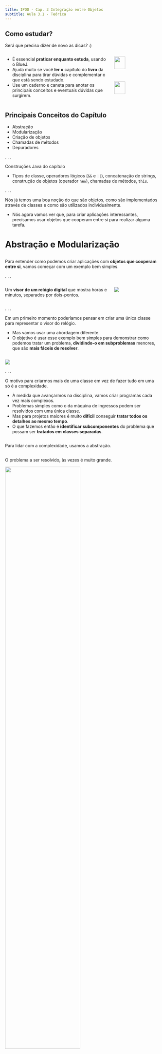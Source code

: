 ```yaml
---
title: IPOO - Cap. 3 Integração entre Objetos
subtitle: Aula 3.1 - Teórica
---
```



## Como estudar? {.smaller}

Será que preciso dizer de novo as [dicas]{.alert}? :)

:::: {.columns}

::: {.column width="70%"}

- É essencial **praticar enquanto estuda**, usando o BlueJ.
- Ajuda muito se você **ler o** capítulo do **livro** da disciplina para tirar dúvidas e complementar o que está sendo estudado.
- Use um caderno e caneta para [anotar]{.alert} os principais [conceitos]{.alert} e eventuais [dúvidas]{.alert} que surgirem.

:::

::: {.column width="30%"}
![](imagens/bluej_completo_vertical.png){fig-alt="Prints do BlueJ." width=50%}
![](imagens/livro_bluej.png){fig-alt="Capa do livro do Barnes e Kolling." fig-align="left" width=50%}
:::

::::

## Principais Conceitos do Capítulo {.smaller}

::: {.nonincremental}
- Abstração
- Modularização
- Criação de objetos
- Chamadas de métodos
- Depuradores
:::

. . .

Construções Java do capítulo

::: {.nonincremental}
- Tipos de classe, operadores lógicos (`&&` e `||`), concatenação de strings, construção de objetos (operador `new`), chamadas de métodos, `this`.
:::

. . .

Nós já temos uma boa noção do que são objetos, como são implementados através de classes e como são utilizados individualmente.

- Nós agora vamos ver que, para criar aplicações interessantes, precisamos usar objetos que cooperam entre si para realizar alguma tarefa.

# Abstração e Modularização {background-color="#40666e"}

## {.smaller}

Para entender como podemos criar aplicações com **objetos que cooperam entre si**, vamos começar com um exemplo bem simples.

. . .

:::: {.columns}

::: {.column width="70%"}
Um **visor de um relógio digital** que mostra horas e minutos, separados por dois-pontos.
:::

::: {.column width="30%"}
![](imagens/visor_relogio_digital.png)
:::

::::

. . .

Em um primeiro momento poderíamos pensar em criar uma única classe para representar o visor do relógio.

- Mas vamos usar uma abordagem diferente.
- O objetivo é usar esse exemplo bem simples para demonstrar como podemos tratar um problema, **dividindo-o em subproblemas** menores, que são **mais fáceis de resolver**.

## {.smaller}

![](imagens/duvida_modularizacao.png)

. . .

O motivo para criarmos mais de uma classe em vez de fazer tudo em uma só é a [complexidade]{.alert}.

- À medida que avançarmos na disciplina, vamos criar programas cada vez mais complexos.
- Problemas simples como o da máquina de ingressos podem ser resolvidos com uma única classe.
- Mas para projetos maiores é muito **difícil** conseguir **tratar todos os detalhes ao mesmo tempo**.
- O que fazemos então é **identificar subcomponentes** do problema que possam ser **tratados em classes separadas**.

## {.smaller}

Para lidar com a complexidade, usamos a [abstração]{.alert}.

## {.smaller auto-animate=true}

::: {.nonincremental}

O problema a ser resolvido, às vezes é muito grande.

![](imagens/dividir-conquistar-1.png){.relative width="70%"}

:::


## {.smaller auto-animate=true}

::: {.nonincremental}

O problema a ser resolvido, às vezes é muito grande.

- Nós então dividimos o problema subproblemas.

![](imagens/dividir-conquistar-2.png){.relative width="70%"}

:::


## {.smaller auto-animate=true}

::: {.nonincremental}

O problema a ser resolvido, às vezes é muito grande.

- Nós então dividimos o problema subproblemas.
  - E dividimos novamente em problemas ainda menores.

![](imagens/dividir-conquistar-3.png){.relative width="70%"}

:::

## {.smaller auto-animate=true}

::: {.nonincremental}

O problema a ser resolvido, às vezes é muito grande.

- Nós então dividimos o problema subproblemas.
  - E dividimos novamente em problemas ainda menores.
  - Fazemos isso até que eles sejam pequenos o suficiente para que consigamos lidar com eles.

![](imagens/dividir-conquistar-3.png){.relative width="70%"}

:::

## {.smaller auto-animate=true}

::: {.nonincremental}

O problema a ser resolvido, às vezes é muito grande.

- Nós então dividimos o problema subproblemas.
  - E dividimos novamente em problemas ainda menores.
  - Fazemos isso até que eles sejam pequenos o suficiente para que consigamos lidar com eles.
- Depois dos subproblemas estarem resolvidos, não pensamos mais nos detalhes deles.

![](imagens/dividir-conquistar-3.png){.relative width="70%"}

:::

## {.smaller auto-animate=true}

::: {.nonincremental}

O problema a ser resolvido, às vezes é muito grande.

- Nós então dividimos o problema subproblemas.
  - E dividimos novamente em problemas ainda menores.
  - Fazemos isso até que eles sejam pequenos o suficiente para que consigamos lidar com eles.
- Depois dos subproblemas estarem resolvidos, não pensamos mais nos detalhes deles.
  - E os utilizamos como blocos (caixa-preta) para resolver os problemas maiores.

![](imagens/dividir-conquistar-4.png){.relative width="70%"}

:::

## {.smaller auto-animate=true}

::: {.nonincremental}

O problema a ser resolvido, às vezes é muito grande.

- Nós então dividimos o problema subproblemas.
  - E dividimos novamente em problemas ainda menores.
  - Fazemos isso até que eles sejam pequenos o suficiente para que consigamos lidar com eles.
- Depois dos subproblemas estarem resolvidos, não pensamos mais nos detalhes deles.
  - E os utilizamos como blocos (caixa-preta) para resolver os problemas maiores.
  - Até termos todo o problema resolvido.

![](imagens/dividir-conquistar-5.png){.relative width="70%"}

:::

## {.smaller}

Essa técnica de dividir o problema em problemas menores é chamada de [dividir para conquistar]{.alert}.

. . .

Podemos entender isso melhor com um exemplo.

## {.smaller}

Vamos pensar em uma equipe de engenheiros **projetando um carro**.

- Eles pensam nas **partes do carro**: design, tamanho, local do motor, quantidade de assentos, espaçamento entre rodas, etc.

![](imagens/engenheiros_carro.jpg){width="40%"}^[Imagem de vectorjuice no Freepik ]



## {.smaller}

Outra equipe de engenheiros projeta o **motor**.

- Eles pensam em cada **parte do motor**: as cilindradas, o mecanismo de injeção, a eletrônica, etc.
- Para eles o motor não é uma peça única, e sim **um sistema complexo** de várias partes
  ![](imagens/motor_carro.png){width="50%"}

- Uma delas pode ser a vela de ignição


## {.smaller}

Há então uma terceira equipe de engenheiros (muitas vezes de outra empresa) que projeta a **vela de ignição**.

- Eles pensam na vela como um sistema com **várias partes**.
  ![](imagens/vela_ignicao.png){width="50%"}
- Eles podem ter feitos estudos complexos para saber o metal certo a ser usado, e como é processo detalhado de fabricação e instalação

# {.smaller}

A mesma coisa acontece com as outra partes do carro.

. . .

:::: {.columns}

::: {.column width="50%"}
Um *designer* de alto nível vai pensar no **pneu como uma peça única**.

![](imagens/pneu.png){width="30%"} 
:::

::: {.column width="50%"}
::: {.fragment}
Mas outro engenheiro estuda a **composição química ideal** para produzir o material certo para os pneus.

- Para ele, o **pneu é uma coisa complexa**.
  ![](imagens/pneu_detalhado.png){width="50%"}
:::
:::

:::: 

. . .

Já a empresa que fabrica o carro, vai apenas comprar o pneu da fabricante de pneus e enxergá-lo como uma única peça.

- Isto é [abstração]{.alert}!

# {.smaller}

Os engenheiros da fabricante de carros [abstraem]{.alert} (*ignoram*) os detalhes da fabricação dos pneus para conseguir se concentrar os detalhes de criação da roda, por exemplo.

- Já os *designers* ignoram os detalhes da roda ou do motor para se concentrar no *design* do carro como um todo.
  - Eles se preocupam apenas com o tamanho do motor e das rodas.

. . .

Repares que um carro é formado por tantas partes que é praticamente **impossível** uma pessoa só **saber todos os detalhes** de todas as partes ao mesmo tempo.

- Se fosse assim, provavelmente carros nem seriam fabricados.

# {.smaller}

Se os carros podem ser fabricados aos milhares hoje em dia é porque os engenheiros usam [modularização]{.alert} e abstração.

- Eles **dividem** o carro **em módulos** independentes (roda, motor, caixa de marcha, assento, etc.).
  - E equipes separadas trabalham em **cada módulo** de forma **independente**.
- Quando o módulo é construído, eles usam **abstração**.
  - Ou seja, eles enxergam o **módulo como uma peça única** e o utilizam para construir componentes mais complexos.

# {.smaller}

Modularização e abstração se complementam.

. . .

::: {.callout-tip title="Conceito" icon=false}
**Abstração** é a habilidade de ignorar detalhes das partes, para focar a atenção em um nível mais alto de um problema.
:::

. . .

::: {.callout-tip title="Conceito" icon=false}
**Modularização** é o processo de dividir um todo em partes bem definidas que podem ser construídas e examinadas separadamente, e que interagem de formas bem definidas.
:::

# Abstração em Software {background-color="#40666e"}

## {.smaller}

A mesma ideia de **modularização e abstração** do exemplo do carro **é aplicada no desenvolvimento de software**.

- Para conseguirmos implementar um sistema complexo, nós tentamos dividi-lo em subcomponentes que possamos programar de forma independente.
- Depois tentamos usar esses componentes, como se eles fossem partes simples, sem nos preocuparmos com seus detalhes internos.

. . .

Em **POO**, os componentes e subcomponentes são **objetos**.

- Para criar um carro completo em um sistema OO, faríamos como no exemplo da fábrica.
- Criaríamos objetos separados para motor, roda, caixa de marcha, etc.
- E usarmos esses objetos para construir um objeto carro.

## {.smaller}

Não é simples pensar nos tipos de objetos (e, consequentemente, nas classes) que precisamos ter em um software.

- Por isso, vamos começar com o exemplo simples do mostrador do relógio.

# Modularização no exemplo do relógio {background-color="#40666e"}

## {.smaller}

Voltando ao exemplo do visor de relógio digital, qual seria a maneira mais direta de implementá-lo?

- Poderíamos pensar em uma única classe que representasse os quatro dígitos do relógio, certo?

![](imagens/visor_relogio_digital.png)

. . .

Mas vamos tentar usar **modularização**.

- Como você poderia dividir o "problema" de representar o visor, em subproblemas?

## {.smaller}

Repare como funcionam os dígitos das horas.

- Eles começam em 0, incrementam de 1 em 1, até chegar a 23, e depois voltam para zero.

. . .

E como funcionam os dígitos dos minutos?

- Eles começam em 0, incrementam de 1 em 1, até chegar a 60, e depois voltam para zero.

. . .

Repare que o comportamento é exatamente o mesmo, o que muda é apenas o valor limite que faz o valor voltar para zero.

- Podemos pensar então em um objeto capaz de representar um visor de dois dígitos.
  ![](imagens/visor_numeros.png)
- E poderíamos usar dois objetos desse tipo, um para as horas e outro para os minutos, para representar o relógio.

# Implementando o visor do relógio {background-color="#40666e"}

## {.smaller}

Precisamos então definir uma classe para representar um visor de número de dois dígitos.

- Ela poderia ter um método de acesso para retornar seus valores.
- E dois métodos modificadores:
  - Para definir o valor.
  - E para incrementá-lo (adicionar 1), zerando ao chegar no limite.

. . .

Criada a classe, podemos criar dois objetos dela com limites diferentes para representar o relógio.

## {.smaller}

Quais **atributos** são necessários na classe que representa números de dois dígitos?

- Veja que precisamos guardar o valor propriamente dito.
- E o limite que faz o valor voltar para zero.

. . .

Esses valores devem ser de que tipo?

. . .

::: {.halfincfontsize}
```.java
public class VisorNumero
{
    private int limite;
    private int valor;

    // construtor e métodos omitidos.
}
```
:::

## {.smaller}

Antes de pensar nos detalhes da classe `VisorNumero`, imagine que já temos a classe pronta.

- Como poderíamos construir um visor de relógio completo, usando essa classe?
- Precisamos de dois objetos visor de números (um para as horas e outro para os minutos).
  - Portanto, cada um desses objetos deve ser um **atributo** na classe que representa o visor do relógio.

. . .

::: {.halfincfontsize}
```.java
public class VisorRelogio
{
    private VisorNumero horas;
    private VisorNumero minutos;

    // construtor e métodos omitidos.
}
```
:::

. . .

Repare que [classes definem tipos]{.alert}.

## {.smaller}

O **tipo de um atributo** determina o tipo dos valores que ele pode guardar.

- Se o tipo é uma classe, o atributo pode guardar objetos daquela classe.

. . .

::: {.callout-warning title="Declaração não cria objetos"}
Uma declaração de um atributo ou uma variável do tipo de uma classe não cria automaticamente um objeto daquela classe.

- A princípio o atributo ou variável fica vazio.
- Portanto, no construtor da classe `VisorRelogio` precisaremos criar os objetos a serem guardados pelos atributos.
:::

. . .

::: {.callout-tip title="Conceito" icon=false}
**Classes definem tipos**. Um nome de classe pode ser usado como tipo de uma variável. Variáveis de tipo de uma classe podem guardar objetos daquela classe.
:::

# Diagramas de classe vs. diagramas de objetos {background-color="#40666e"}

## {.smaller}

Compare as duas figuras abaixo:

- À esquerda temos o [diagrama de objetos]{.alert} do visor de relógio
- À direita temos o [diagrama de classes]{.alert} para a mesma situação.

:::: {.columns}

::: {.column width="50%"}
![](imagens/visor_relogio_diagrama_objetos.png)
:::

::: {.column width="50%"}
![](imagens/visor_relogio_diagrama_classes.png)
:::

:::: 

. . .

![](imagens/duvida_2_classes_3_objetos.png){width="40%"}

## {.smaller}

Repare que nós criamos dois objetos da mesma classe `VisorNumero`.

. . .

Os dois diagramas mostram diferentes visões do mesmo programa.

- O diagrama de classes mostra uma [visão estática]{.alert}.
  - Ou sejam, representa o **momento da programação**, quando estamos escrevendo o código.
  - Dizemos que `VisorRelogio` usa (ou depende) de `VisorNumero`.

. . .

Quando o programa é iniciado, vamos criar um objeto `VisorRelogio`.

- E vamos implementar a classe de forma que ela crie automaticamente dois objetos `VisorNumero`.
- Portanto, o diagrama de objetos mostra uma [visão dinâmica]{.alert}.
- Ele representa o **tempo de execução**, quando o programa está rodando.

## {.smaller}

![](imagens/visor_relogio_diagrama_objetos.png){width="50%"} 

Vamos avaliar o diagrama de objetos novamente, pois ele traz um detalhe importante.

- Repare que uma variável que guarda um objeto, ela não o guarda diretamente.
- Na verdade a variável guarda uma [referência]{.alert} (um ponteiro) [para o objeto]{.alert} .

. . .

No diagrama a variável é representada pela caixa branca

- E a referência do objeto pela seta.
- Portanto, repare que o objeto `VisorNumero` é armazenado fora do objeto `VisorRelogio`.
  - E a referência (o ponteiro) é que liga os dois.

##

::: {.callout-note title="Exercício" icon=false}
Pense no projeto de exemplo `disciplina` que vimos antes.
Suponha que criamos um objeto `Disciplina` e três objetos `Estudante`, e matriculamos os estudantes na disciplina.
Tente desenhar um diagrama de classes e um diagrama de objetos para essa situação.
Explique a diferença entre os diagramas.
:::

::: {.callout-note title="Exercício" icon=false}
Quando um diagrama de classes é alterado? E como ele é alterado?
:::

::: {.callout-note title="Exercício" icon=false}
Quando um diagrama de objetos é alterado? E como ele é alterado?
:::

::: {.callout-note title="Exercício" icon=false}
Escreva a declaração de um atributo `orientador` que guarde uma referência para um objeto `Professor`.
:::

# Tipos primitivos e tipos objetos {background-color="#40666e"}

## {.smaller}

Java tem dois tipos diferentes de tipos :) 

:::: {.columns}

::: {.column width="50%"}
::: {.fragment}
[Tipos primitivos]{.alert}

![](imagens/homem_cavernas.jpg){width="30%"} <!--^[Imagem de macrovector no Freepik]-->
:::
:::

::: {.column width="50%"}
::: {.fragment}
[Tipos objeto]{.alert} (ou *tipos por referência*)

![](imagens/o_objeto.png){width="40%"}
:::
:::

::::

. . .

Tipos primitivos são predefinidos na linguagem Java

- Ex.: `int`, `boolean`, `double`.

. . .

Já os tipos objeto são definidos por classes.

- Algumas classes fazem parte do Java padrão (como a `String`).
- E podemos criar nossas próprias classes.

## {.smaller}

Tipos objeto e tipos primitivos têm **semelhanças**:

- Ambos podem ser usados como tipos.

. . .

Mas se comportam de forma **diferente**:

- Tipos primitivos são guardados diretamente nas variáveis.
  - No diagrama de objetos mostramos os valores diretamente nas caixas das variáveis.
- Já tipos objeto guardam apenas uma referência (ponteiro) para o objeto.
  - No diagrama representamos com uma seta.

. . .


::: {.callout-tip title="Conceito" icon=false}
Os **tipos primitivos** em Java não definem objetos. Tipos como `int`, `boolean` e `double` são os tipos primitivos mais comuns. Tipos primitos não possuem métodos.
:::

# A classe `VisorNumero` {background-color="#40666e"}

## {.smaller}

Antes de vermos o exemplo do relógio, é importante entendermos a classe `VisorNumero`.

- E assim sabermos como ela pode ser usada para construir o relógio.

. . .

Vamos avaliar o código da classe, baixando o projeto [visor-numero](https://github.com/ufla-ipoo/visor-numero).


##

::: {.callout-note title="Exercício" icon=false}
No BlueJ acesse a opção: **Exibir** --> **Exibir terminal**, e no terminal acesse **Opcoes** --> **Anotar chamadas de métodos**.

Crie um objeto `VisorNumero` com limite `24` e dê o nome `horas` para a variável.

- Abra o inspetor e, com ela aberta, chame o método `incrementar` do objeto criado.
- Repare, no terminal, como é a chamada do método.
- Chame repetidamente o método `incrementar` até que ele volte para zero. Obs.: use um limite menor se estiver impaciente :)
:::

##

::: {.callout-note title="Exercício" icon=false}
Crie outro objeto `VisorNumero`, com limite 60 , e dê o nome `minutos`.

- Chame o método `incrementar` do objeto e repare como é a chamada no terminal.
- Repare que você está fazendo o papel do relógio já que tem um visor de horas e um de minutos.
- O que você deveria fazer a cada chamada do método `incrementar` para o objeto `minutos` para saber se é hora de incrementar o objeto de `horas`?
:::

. . .

::: {.callout-note title="Exercício" icon=false}
Usando o bloco de códigos do BlueJ, crie um objeto `VisorNumero`, chamando `vn`, com limite 6, e experimente todos os seus métodos.
:::

##

::: {.callout-note title="Exercício" icon=false}
Experimente digitar o código abaixo no Bloco de Códigos:
```.java
VisorNumero.obterValor();
```
O que a mensagem de erro indica? 
:::

::: {.callout-note title="Exercício" icon=false}
Experimente agora a linha abaixo:
```.java
vn.definirValor(int 5);
```
A mensagem de erro, nesse caso, te ajuda a identificar o problema?

Tente corrigir o código e memorizar essa situação que é muito comum para quem está começando.
:::

## {.smaller}

Repare que o método `definirValor` utiliza uma expressão booleana

::: {.halfincfontsize}
```.java
public void definirValor(int novoValor)
{
    if((novoValor >= 0) && (novoValor < limite)) {
        valor = novoValor;
    }
}
```
:::

. . .

Em **Java**, os [operadores lógicos]{.alert} são:

- `&&`
  - **e** lógico (*and em C++*).
- `||`
  - **ou** lógico (*or em C++*).
- `!`
  - **negação** (*not em C++*).

##

::: {.callout-note title="Exercício" icon=false}
O que acontece quando o método `definirValor` é chamado om um valor inválido (experimente!).

Você acha que da forma que foi feito é uma boa solução? Consegue pensar em uma solução melhor?
:::

::: {.callout-note title="Exercício" icon=false}
O que aconteceria se, no método `definirValor` o operador `>=` fosse trocado por `>`?
:::

::: {.callout-note title="Exercício" icon=false}
O que aconteceria se, no método `definirValor` o operador `&&` fosse trocado por `||`?
:::
